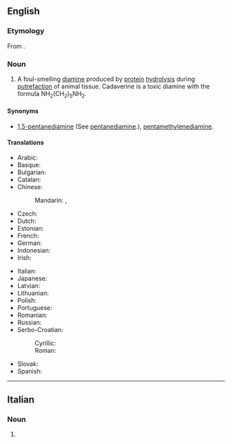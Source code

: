 ==English==
{{wikipedia}}

===Etymology===
From {{etyl|la|en}} {{m|la|cadāver||corpse}} {{suffix|en||ine}}.

===Noun===
{{en-noun|~}}

# A foul-smelling [[diamine]] produced by [[protein]] [[hydrolysis]] during [[putrefaction]] of animal tissue. Cadaverine is a toxic diamine with the formula NH<sub>2</sub>(CH<sub>2</sub>)<sub>5</sub>NH<sub>2</sub>.

====Synonyms====
* [[1,5-pentanediamine]] (See [[pentanediamine]].), [[pentamethylenediamine]].

====Translations====
{{trans-top|foul-smelling diamine}}
* Arabic: {{t|ar|كادافيرين|tr=kadafirin}}
* Basque: {{t|eu|kadaberina}}
* Bulgarian: {{t|bg|кадаверин|m}}
* Catalan: {{t|ca|cadaverina|f}}
* Chinese:
*: Mandarin: {{t+|cmn|屍胺}}, {{t+|cmn|尸胺|tr=shī'àn}}
* Czech: {{t|cs|kadaverin|m}}
* Dutch: {{t|nl|cadaverine|f}}
* Estonian: {{t|et|kadaveriin}}
* French: {{t+|fr|cadavérine|f}}
* German: {{t+|de|Cadaverin|n}}
* Indonesian: {{t|id|cadaverina}}
* Irish: {{t|ga|cadavairín|m}}
{{trans-mid}}
* Italian: {{t+|it|cadaverina|f}}
* Japanese: {{t|ja|カダベリン|tr=kadaberin}}
* Latvian: {{t|lv|kadaverīns|m}}
* Lithuanian: {{t|lt|kadaverinas|m}}
* Polish: {{t+|pl|kadaweryna|f}}
* Portuguese: {{t|pt|cadaverina|f}}
* Romanian: {{t|ro|cadaverină|f}}
* Russian: {{t+|ru|кадавери́н|m}}
* Serbo-Croatian:
*: Cyrillic: {{t|sh|кадаверин|m}}
*: Roman: {{t|sh|kadaverin|m}}
* Slovak: {{t|sk|kadaverín|m}}
* Spanish: {{t+|es|cadaverina|f}}
{{trans-bottom}}

----

==Italian==

===Noun===
{{head|it|noun plural form|g=f}}

# {{plural of|it|cadaverina}}